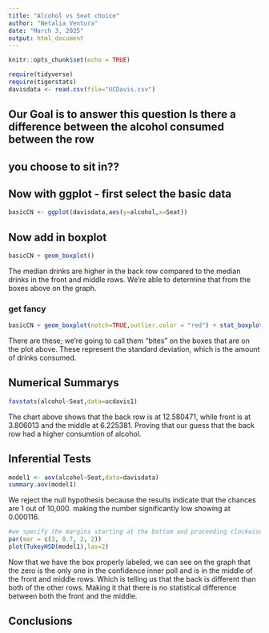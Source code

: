 ```yaml
---
title: "Alcohol vs Seat choice"
author: "Netalia Ventura"
date: "March 3, 2025"
output: html_document
---
```


```r
knitr::opts_chunk$set(echo = TRUE)
```

```r
require(tidyverse)
require(tigerstats)
davisdata <- read.csv(file="UCDavis.csv")
```
## Our Goal is to answer this question Is there a difference between the alcohol consumed between the row
## you choose to sit in??

## Now with ggplot - first select the basic data

```r
basicCN <- ggplot(davisdata,aes(y=alcohol,x=Seat))
```
## Now add in boxplot

```r
basicCN + geom_boxplot()
```
  
The median drinks are higher in the back row compared to the median drinks in the front and middle rows. We're able to determine that from the boxes above on the graph. 
  

### get fancy  

```r
basicCN + geom_boxplot(notch=TRUE,outlier.color = "red") + stat_boxplot(geom ='errorbar') + labs(title="Fancy notch boxplot \n with 2 lines")
```
  
There are these; we're going to call them "bites" on the boxes that are on the plot above. These represent the standard deviation, which is the amount of drinks consumed.

## Numerical Summarys 
```r
favstats(alcohol~Seat,data=ucdavis1)
```
  
The chart above shows that the back row is at 12.580471, while front is at 3.806013 and the middle at 6.225381. Proving that our guess that the back row had a higher consumtion of alcohol.

## Inferential Tests
```r
model1 <- aov(alcohol~Seat,data=davisdata)
summary.aov(model1)
```
  
We reject the null hypothesis because the results indicate that the chances are 1 out of 10,000. making the number significantly low showing at 0.000116.

```r
#we specify the margins starting at the bottom and proceeding clockwise - thus 8.7 is the left side margin to hold the names of the factors
par(mar = c(3, 8.7, 2, 2))
plot(TukeyHSD(model1),las=2)
```
  
Now that we have the box properly labeled, we can see on the graph that the zero is the only one in the confidence inner poll and is in the middle of the front and middle rows. Which is telling us that the back is different than both of the other rows. Making it that there is no statistical difference between both the front and the middle.

## Conclusions


  

